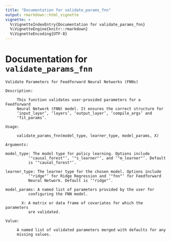 ```yaml
---
title: "Documentation for validate_params_fnn"
output: rmarkdown::html_vignette
vignette: >
  %\VignetteIndexEntry{Documentation for validate_params_fnn}
  %\VignetteEngine{knitr::rmarkdown}
  %\VignetteEncoding{UTF-8}
---
```



# Documentation for `validate_params_fnn`
```
Validate Parameters for Feedforward Neural Networks (FNNs)

Description:

     This function validates user-provided parameters for a Feedforward
     Neural Network (FNN) model. It ensures the correct structure for
     ‘input_layer’, ‘layers’, ‘output_layer’, ‘compile_args’ and
     ‘fit_params’.

Usage:

     validate_params_fnn(model_type, learner_type, model_params, X)
     
Arguments:

model_type: The model type for policy learning. Options include
          ‘"causal_forest"’, ‘"s_learner"’, and ‘"m_learner"’. Default
          is ‘"causal_forest"’.

learner_type: The learner type for the chosen model. Options include
          ‘"ridge"’ for Ridge Regression and ‘"fnn"’ for Feedforward
          Neural Network. Default is ‘"ridge"’.

model_params: A named list of parameters provided by the user for
          configuring the FNN model.

       X: A matrix or data frame of covariates for which the parameters
          are validated.

Value:

     A named list of validated parameters merged with defaults for any
     missing values.

```
